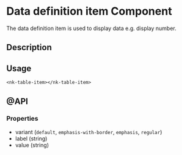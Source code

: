 
<Meta title="SOLID/DataDefinitionItem" />

# Data definition item Component

The data definition item is used to display data e.g. display number.

<Canvas of={Stories.Example} />

## Description

## Usage

`<nk-table-item></nk-table-item>`

## @API

### Properties

- variant (`default`, `emphasis-with-border`, `emphasis`, `regular`)
- label (string)
- value (string)
